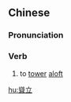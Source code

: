 ==Chinese==
{{zh-forms|s=耸立}}

===Pronunciation===
{{zh-pron
|m=sǒnglì
|c=sung2 laap6
|mn=qz,xm,zz:sióng-li̍p
|cat=v
}}

===Verb===
{{zh-verb}}

# to [[tower]] [[aloft]]

[[hu:聳立]]